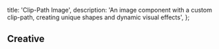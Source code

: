
  title: 'Clip-Path Image',
  description:
    'An image component with a custom clip-path, creating unique shapes and dynamic visual effects',
};

## Creative

<ComponentCodePreview name='creative-clippath' hasReTrigger isFitheight />
